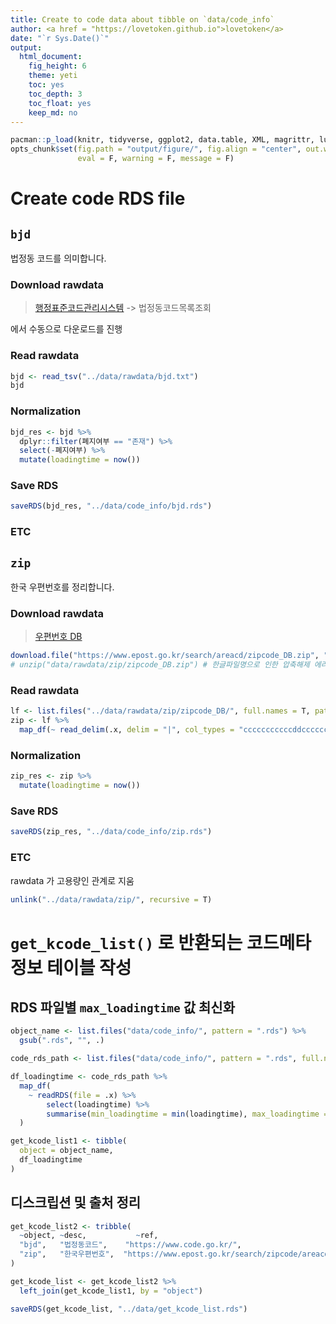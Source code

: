 ```yaml
---
title: Create to code data about tibble on `data/code_info`
author: <a href = "https://lovetoken.github.io">lovetoken</a>
date: "`r Sys.Date()`"
output:
  html_document:
    fig_height: 6
    theme: yeti
    toc: yes
    toc_depth: 3
    toc_float: yes
    keep_md: no
---
```


```r
pacman::p_load(knitr, tidyverse, ggplot2, data.table, XML, magrittr, lubridate, dplyr)
opts_chunk$set(fig.path = "output/figure/", fig.align = "center", out.width = "80%",
               eval = F, warning = F, message = F)
```

# Create code RDS file

## `bjd`

법정동 코드를 의미합니다.

### Download rawdata

> [행정표준코드관리시스템](https://www.code.go.kr/) -> 법정동코드목록조회

에서 수동으로 다운로드를 진행

### Read rawdata

```r
bjd <- read_tsv("../data/rawdata/bjd.txt")
bjd
```

### Normalization

```r
bjd_res <- bjd %>% 
  dplyr::filter(폐지여부 == "존재") %>% 
  select(-폐지여부) %>% 
  mutate(loadingtime = now())
```

### Save RDS

```r
saveRDS(bjd_res, "../data/code_info/bjd.rds")
```

### ETC

## `zip`

한국 우편번호를 정리합니다.

### Download rawdata

> [우편번호 DB](https://www.epost.go.kr/search/zipcode/areacdAddressDown.jsp) 

```r
download.file("https://www.epost.go.kr/search/areacd/zipcode_DB.zip", "../data/rawdata/zip/zipcode_DB.zip")
# unzip("data/rawdata/zip/zipcode_DB.zip") # 한글파일명으로 인한 압축해제 에러
```

### Read rawdata

```r
lf <- list.files("../data/rawdata/zip/zipcode_DB/", full.names = T, pattern = ".txt")
zip <- lf %>% 
  map_df(~ read_delim(.x, delim = "|", col_types = "cccccccccccddccccccccdcdcc")) # `col_types` 고정스키마 없이 타입추론으로 읽어들일 경우 에러벌생 됨
```

### Normalization

```r
zip_res <- zip %>% 
  mutate(loadingtime = now())
```

### Save RDS

```r
saveRDS(zip_res, "../data/code_info/zip.rds")
```

### ETC

rawdata 가 고용량인 관계로 지움

```r
unlink("../data/rawdata/zip/", recursive = T)
```

# `get_kcode_list()` 로 반환되는 코드메타정보 테이블 작성

## RDS 파일별 `max_loadingtime` 값 최신화

```r
object_name <- list.files("data/code_info/", pattern = ".rds") %>%
  gsub(".rds", "", .)

code_rds_path <- list.files("data/code_info/", pattern = ".rds", full.names = T)

df_loadingtime <- code_rds_path %>%
  map_df(
    ~ readRDS(file = .x) %>% 
        select(loadingtime) %>% 
        summarise(min_loadingtime = min(loadingtime), max_loadingtime = max(loadingtime))
  )

get_kcode_list1 <- tibble(
  object = object_name,
  df_loadingtime
)
```

## 디스크립션 및 출처 정리

```r
get_kcode_list2 <- tribble(
  ~object, ~desc,           ~ref,
  "bjd",   "법정동코드",    "https://www.code.go.kr/",
  "zip",   "한국우편번호",  "https://www.epost.go.kr/search/zipcode/areacdAddressDown.jsp"
)

get_kcode_list <- get_kcode_list2 %>% 
  left_join(get_kcode_list1, by = "object")

saveRDS(get_kcode_list, "../data/get_kcode_list.rds")
```

